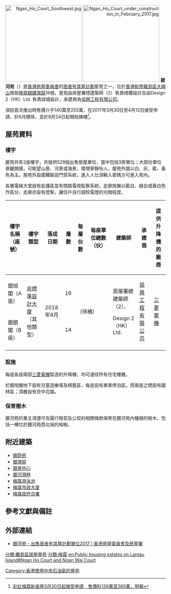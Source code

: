 {{HKPublicHousing
| authority =
| photo = Ngan Ho Court.jpg
| phototitle = 銀河苑東北面
| district = 離島區
| address = 大嶼山梅窩銀礦灣路16號<ref>[http://hos.housingauthority.gov.hk/mini-site/hos2017/tc/notice.html 出售居者有其屋計劃單位2017]</ref>
| type = 3
| year = 2018年9月13日
| blocknumber = 2
| rentalflats = 529
| flatsize = 380 - 543
| website = [http://hos.housingauthority.gov.hk/mini-site/hos2017/tc/ngan-ho.html 銀河苑]
}}
<mapframe text="地图" width="250" height="250" zoom="18" latitude="22.26511" longitude="113.99524" align="right" lang="zh"/>
[[File:Ngan_Ho_Court_Southwest.jpg|240px]]
[[File:Ngan_Ho_Court_under_construction_in_February_2017.jpg|240px]]
'''銀河苑'''（{{lang-en|Ngan Ho Court}}）是[[香港房屋委員會|香港房屋委員會]]的[[居者有其屋計劃|居者有其屋計劃]]屋苑之一，位於[[香港|香港]][[新界|新界]][[離島區|離島區]][[大嶼山|大嶼山]]南部[[梅窩|梅窩]][[銀鑛灣路|銀鑛灣路]]16號。屋苑由房屋署總建築師（2）負責總體設計及由Design 2（HK）Ltd. 負責詳細設計，承建商為[[協興建築|協興工程有限公司]]。

項目首次推出時售價介乎140萬至255萬，在2017年3月30日至4月12日接受申請，於6月攪珠，並於8月24日起開始揀樓<ref>[http://news.mingpao.com/ins/instantnews/web_tc/article/20170322/s00001/1490186458203 彩虹梅窩新居屋3月30日起接受申請　售價料139萬至385萬，明報]</ref>。<BR>

== 屋苑資料 ==

=== 樓宇 ===
屋苑共有2座樓宇，共提供529個出售居屋單位，當中包括3房單位；大部份單位景觀開揚，可眺望山景、河景或海景，環境寧靜怡人。屋苑外牆以白、灰、藍、黃色為主。屋苑外設圍欄裝設門禁系統，進入人仕須輸入密碼方可進入苑內。

各層電梯大堂設有庇護區並有閉路電視監察系統，走廊按翼以藍白、綠白或黃白色作區分，走廊亦設有燈掣，讓住戶自行調校電燈的光暗程度。

{| class="wikitable" style="text-align: center"
|-
! 樓宇名稱（座號） !! 樓宇類型 !! 落成日期 !! 層數
!每層伙數
!每座單位總數（伙）
!建築師
!承建商
!提供升降機的廠商
|-
| 銀旭閣（A座）|| rowspan="2"| [[非標準設計大廈|非標準設計大廈]]<br>（其他類型）||rowspan="2"| 2018年8月 || 16
| colspan="2" rowspan="2" |（待補）
| rowspan="2" |房屋署總建築師（2）、

Design 2（HK）Ltd. 
| rowspan="2" |[[協興建築|協興工程有限公司]]
| rowspan="2" |[[三菱電機|三菱電機]]
|-
| 銀朗閣（B座）|| 14
|-
|}

=== 設施 ===
每座各設兩部[[三菱電機|三菱電機]]製造的升降機，均可通往所有住宅樓層。

於銀旭閣地下設有兒童遊樂場及棋藝區，每座設有單車停泊區，而兩座之間設有園林區；頂層設有空中花園。

=== 保育樹木 ===
銀河苑的業主須遵守及履行租契及公契的相關條款保育在銀河苑內種植的樹木，包括一棵位於銀河苑西北端的榕樹。

== 附近建築 ==
* [[銀蔚苑|銀蔚苑]]
* [[銀灣邨|銀灣邨]]
* [[銀景中心|銀景中心]]
* [[銀河灣畔|銀河灣畔]]
* [[梅窩游泳池|梅窩游泳池]]
* [[梅窩市政大廈|梅窩市政大廈]]
* [[梅窩政府合署|梅窩政府合署]]

== 參考文獻與備註 ==
{{reflist}}

== 外部連結 ==
* [http://hos.housingauthority.gov.hk/mini-site/hos2017/tc/ngan-ho.html 銀河苑 - 出售居者有其屋計劃單位2017 | 香港房屋委員會及房屋署]
{{離島區居屋屋苑}}
{{DEFAULTSORT: ngan ho court}}
[[分類:離島區居屋屋苑|分類:離島區居屋屋苑]]
[[分類:梅窩|分類:梅窩]]
[[Category:香港使用中央石油氣的屋苑|Category:香港使用中央石油氣的屋苑]]
[[en:Public_housing_estates_on_Lantau_Island#Ngan_Ho_Court_and_Ngan_Wai_Court|en:Public housing estates on Lantau Island#Ngan Ho Court and Ngan Wai Court]]
